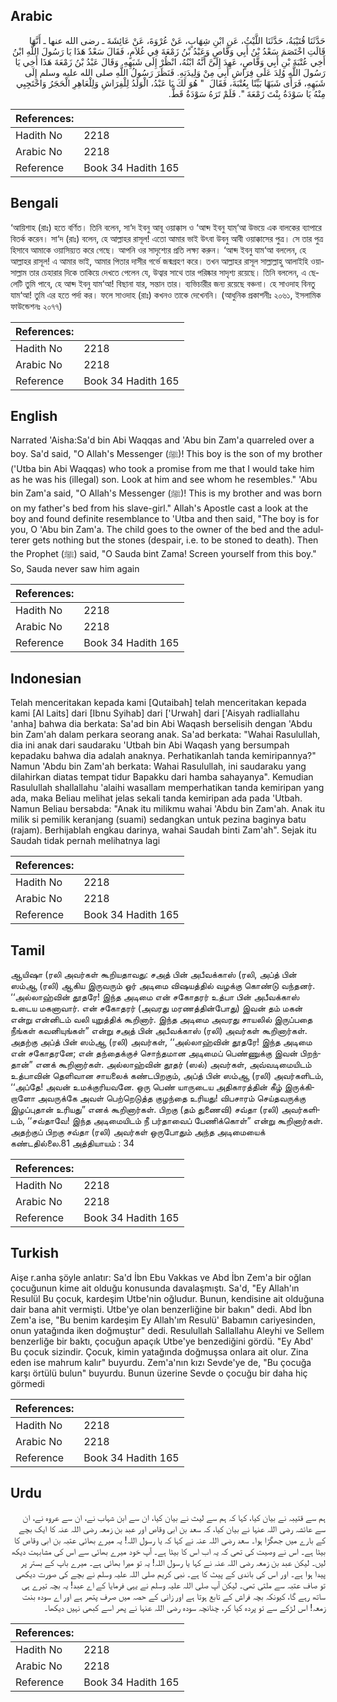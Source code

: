 ## Arabic


<div dir="rtl" lang="ar" style={{fontSize:'larger',backgroundColor:'#f8f9fa',padding:20}}>
حَدَّثَنَا قُتَيْبَةُ، حَدَّثَنَا اللَّيْثُ، عَنِ ابْنِ شِهَابٍ، عَنْ عُرْوَةَ، عَنْ عَائِشَةَ ـ رضى الله عنها ـ أَنَّهَا قَالَتِ اخْتَصَمَ سَعْدُ بْنُ أَبِي وَقَّاصٍ وَعَبْدُ بْنُ زَمْعَةَ فِي غُلاَمٍ، فَقَالَ سَعْدٌ هَذَا يَا رَسُولَ اللَّهِ ابْنُ أَخِي عُتْبَةَ بْنِ أَبِي وَقَّاصٍ، عَهِدَ إِلَىَّ أَنَّهُ ابْنُهُ، انْظُرْ إِلَى شَبَهِهِ‏.‏ وَقَالَ عَبْدُ بْنُ زَمْعَةَ هَذَا أَخِي يَا رَسُولَ اللَّهِ وُلِدَ عَلَى فِرَاشِ أَبِي مِنْ وَلِيدَتِهِ‏.‏ فَنَظَرَ رَسُولُ اللَّهِ صلى الله عليه وسلم إِلَى شَبَهِهِ، فَرَأَى شَبَهًا بَيِّنًا بِعُتْبَةَ، فَقَالَ ‏ "‏ هُوَ لَكَ يَا عَبْدُ، الْوَلَدُ لِلْفِرَاشِ وَلِلْعَاهِرِ الْحَجَرُ وَاحْتَجِبِي مِنْهُ يَا سَوْدَةُ بِنْتَ زَمْعَةَ ‏"‏‏.‏ فَلَمْ تَرَهُ سَوْدَةُ قَطُّ‏.‏
</div>
<div style={{backgroundColor:'#f8f9fa',padding:20, marginBottom: 10}}><table> <thead> <tr> <th>References:</th> <th></th> </tr> </thead> <tbody><tr><td>Hadith No</td><td>2218</td></tr><tr><td>Arabic No</td><td>2218</td></tr><tr><td>Reference</td><td>Book 34 Hadith 165</td></tr></tbody></table></div>

## Bengali


<div dir="ltr" lang="bn" style={{fontSize:'larger',backgroundColor:'#f8f9fa',padding:20}}>
‘আয়িশাহ (রাঃ) হতে বর্ণিত। তিনি বলেন, সা‘দ ইবনু আবূ ওয়াক্কাস ও ‘আব্দ ইবনু যাম্‘আ উভয়ে এক বালকের ব্যাপারে বিতর্ক করেন। সা‘দ (রাঃ) বলেন, হে আল্লাহর রাসূল! এতো আমার ভাই উৎবা উবনু আবী ওয়াক্কাসের পুত্র। সে তার পুত্র হিসাবে আমাকে ওয়াসিয়্যত করে গেছে। আপনি ওর সাদৃশ্যের প্রতি লক্ষ্য করুন। ‘আব্দ ইবনু যাম‘আ বললেন, হে আল্লাহর রাসূল! এ আমার ভাই, আমার পিতার দাসীর গর্ভে জন্মগ্রহণ করে। তখন আল্লাহর রাসূল সাল্লাল্লাহু আলাইহি ওয়াসাল্লাম তার চেহারার দিকে তাকিয়ে দেখতে পেলেন যে, উত্বার সাথে তার পরিষ্কার সাদৃশ্য রয়েছে। তিনি বললেন, এ ছেলেটি তুমি পাবে, হে আব্দ ইবনু যাম‘আ! বিছানা যার, সন্তান তার। ব্যভিচারীর জন্য রয়েছে বঞ্চনা। হে সাওদাহ বিনতু যাম‘আ! তুমি এর হতে পর্দা কর। ফলে সাওদাহ (রাঃ) কখনও তাকে দেখেননি। (আধুনিক প্রকাশনীঃ ২০৬১, ইসলামিক ফাউন্ডেশনঃ ২০৭৭)
</div>
<div style={{backgroundColor:'#f8f9fa',padding:20, marginBottom: 10}}><table> <thead> <tr> <th>References:</th> <th></th> </tr> </thead> <tbody><tr><td>Hadith No</td><td>2218</td></tr><tr><td>Arabic No</td><td>2218</td></tr><tr><td>Reference</td><td>Book 34 Hadith 165</td></tr></tbody></table></div>

## English


<div dir="ltr" lang="en" style={{fontSize:'larger',backgroundColor:'#f8f9fa',padding:20}}>
Narrated 'Aisha:Sa'd bin Abi Waqqas and 'Abu bin Zam'a quarreled over a boy. Sa'd said, "O Allah's Messenger (ﷺ)! This boy is the son of my brother ('Utba bin Abi Waqqas) who took a promise from me that I would take him as he was his (illegal) son. Look at him and see whom he resembles." 'Abu bin Zam'a said, "O Allah's Messenger (ﷺ)! This is my brother and was born on my father's bed from his slave-girl." Allah's Apostle cast a look at the boy and found definite resemblance to 'Utba and then said, "The boy is for you, O 'Abu bin Zam'a. The child goes to the owner of the bed and the adulterer gets nothing but the stones (despair, i.e. to be stoned to death). Then the Prophet (ﷺ) said, "O Sauda bint Zama! Screen yourself from this boy." So, Sauda never saw him again
</div>
<div style={{backgroundColor:'#f8f9fa',padding:20, marginBottom: 10}}><table> <thead> <tr> <th>References:</th> <th></th> </tr> </thead> <tbody><tr><td>Hadith No</td><td>2218</td></tr><tr><td>Arabic No</td><td>2218</td></tr><tr><td>Reference</td><td>Book 34 Hadith 165</td></tr></tbody></table></div>

## Indonesian


<div dir="ltr" lang="id" style={{fontSize:'larger',backgroundColor:'#f8f9fa',padding:20}}>
Telah menceritakan kepada kami [Qutaibah] telah menceritakan kepada kami [Al Laits] dari [Ibnu Syihab] dari ['Urwah] dari ['Aisyah radliallahu 'anha] bahwa dia berkata: Sa'ad bin Abi Waqash berselisih dengan 'Abdu bin Zam'ah dalam perkara seorang anak. Sa'ad berkata: "Wahai Rasulullah, dia ini anak dari saudaraku 'Utbah bin Abi Waqash yang bersumpah kepadaku bahwa dia adalah anaknya. Perhatikanlah tanda kemiripannya?" Namun 'Abdu bin Zam'ah berkata: Wahai Rasulullah, ini saudaraku yang dilahirkan diatas tempat tidur Bapakku dari hamba sahayanya". Kemudian Rasulullah shallallahu 'alaihi wasallam memperhatikan tanda kemiripan yang ada, maka Beliau melihat jelas sekali tanda kemiripan ada pada 'Utbah. Namun Beliau bersabda: "Anak itu milikmu wahai 'Abdu bin Zam'ah. Anak itu milik si pemilik keranjang (suami) sedangkan untuk pezina baginya batu (rajam). Berhijablah engkau darinya, wahai Saudah binti Zam'ah". Sejak itu Saudah tidak pernah melihatnya lagi
</div>
<div style={{backgroundColor:'#f8f9fa',padding:20, marginBottom: 10}}><table> <thead> <tr> <th>References:</th> <th></th> </tr> </thead> <tbody><tr><td>Hadith No</td><td>2218</td></tr><tr><td>Arabic No</td><td>2218</td></tr><tr><td>Reference</td><td>Book 34 Hadith 165</td></tr></tbody></table></div>

## Tamil


<div dir="ltr" lang="ta" style={{fontSize:'larger',backgroundColor:'#f8f9fa',padding:20}}>
ஆயிஷா (ரலி அவர்கள் கூறியதாவது: சஅத் பின் அபீவக்காஸ் (ரலி, அப்த் பின் ஸம்ஆ (ரலி) ஆகிய இருவரும் ஓர் அடிமை விஷயத்தில் வழக்கு கொண்டு வந்தனர். ‘‘அல்லாஹ்வின் தூதரே! இந்த அடிமை என் சகோதரர் உத்பா பின் அபீவக்காஸ் உடைய மகனாவார். என் சகோதரர் (அவரது மரணத்தின்போது) இவன் தம் மகன் என்று என்னிடம் வலி யுறுத்திக் கூறினார். இந்த அடிமை அவரது சாயலில் இருப்பதை நீங்கள் கவனியுங்கள்” என்று சஅத் பின் அபீவக்காஸ் (ரலி) அவர்கள் கூறினார்கள். அதற்கு அப்த் பின் ஸம்ஆ (ரலி) அவர்கள், ‘‘அல்லாஹ்வின் தூதரே! இந்த அடிமை என் சகோதரனே; என் தந்தைக்குச் சொந்தமான அடிமைப் பெண்ணுக்கு இவன் பிறந்தான்” எனக் கூறினார்கள். அல்லாஹ்வின் தூதர் (ஸல்) அவர்கள், அவ்வடிமையிடம் உத்பாவின் தெளிவான சாயலைக் கண்டபிறகும், அப்த் பின் ஸம்ஆ (ரலி) அவர்களிடம், ‘‘அப்தே! அவன் உமக்குரியவனே. ஒரு பெண் யாருடைய அதிகாரத்தின் கீழ் இருக்கிறாளோ அவருக்கே அவள் பெற்றெடுத்த குழந்தை உரியது! விபசாரம் செய்தவருக்கு இழப்புதான் உரியது” எனக் கூறினார்கள். பிறகு (தம் துணைவி) சவ்தா (ரலி) அவர்களிடம், ‘‘சவ்தாவே! இந்த அடிமையிடம் நீ பர்தாவைப் பேணிக்கொள்” என்று கூறினார்கள். அதற்குப் பிறகு சவ்தா (ரலி) அவர்கள் ஒருபோதும் அந்த அடிமையைக் கண்டதில்லை.81 அத்தியாயம் : 34
</div>
<div style={{backgroundColor:'#f8f9fa',padding:20, marginBottom: 10}}><table> <thead> <tr> <th>References:</th> <th></th> </tr> </thead> <tbody><tr><td>Hadith No</td><td>2218</td></tr><tr><td>Arabic No</td><td>2218</td></tr><tr><td>Reference</td><td>Book 34 Hadith 165</td></tr></tbody></table></div>

## Turkish


<div dir="ltr" lang="tr" style={{fontSize:'larger',backgroundColor:'#f8f9fa',padding:20}}>
Aişe r.anha şöyle anlatır: Sa'd İbn Ebu Vakkas ve Abd İbn Zem'a bir oğlan çocuğunun kime ait olduğu konusunda davalaşmıştı. Sa'd, "Ey Allah'ın Resulül Bu çocuk, kardeşim Utbe'nin oğludur. Bunun, kendisine ait olduğuna dair bana ahit vermişti. Utbe'ye olan benzerliğine bir bakın" dedi. Abd İbn Zem'a ise, "Bu benim kardeşim Ey Allah'ım Resulü' Babamın cariyesinden, onun yatağında iken doğmuştur" dedi. Resulullah Sallallahu Aleyhi ve Sellem benzerliğe bir baktı, çocuğun apaçık Utbe'ye benzediğini gördü. "Ey Abd' Bu çocuk sizindir. Çocuk, kimin yatağında doğmuşsa onlara ait olur. Zina eden ise mahrum kalır" buyurdu. Zem'a'nın kızı Sevde'ye de, "Bu çocuğa karşı örtülü bulun" buyurdu. Bunun üzerine Sevde o çocuğu bir daha hiç görmedi
</div>
<div style={{backgroundColor:'#f8f9fa',padding:20, marginBottom: 10}}><table> <thead> <tr> <th>References:</th> <th></th> </tr> </thead> <tbody><tr><td>Hadith No</td><td>2218</td></tr><tr><td>Arabic No</td><td>2218</td></tr><tr><td>Reference</td><td>Book 34 Hadith 165</td></tr></tbody></table></div>

## Urdu


<div dir="rtl" lang="ur" style={{fontSize:'larger',backgroundColor:'#f8f9fa',padding:20}}>
ہم سے قتیبہ نے بیان کیا، کہا کہ ہم سے لیث نے بیان کیا، ان سے ابن شہاب نے، ان سے عروہ نے، ان سے عائشہ رضی اللہ عنہا نے بیان کیا، کہ سعد بن ابی وقاص اور عبد بن زمعہ رضی اللہ عنہ کا ایک بچے کے بارے میں جھگڑا ہوا۔ سعد رضی اللہ عنہ نے کہا کہ یا رسول اللہ! یہ میرے بھائی عتبہ بن ابی وقاص کا بیٹا ہے۔ اس نے وصیت کی تھی کہ یہ اب اس کا بیٹا ہے۔ آپ خود میرے بھائی سے اس کی مشابہت دیکھ لیں۔ لیکن عبد بن زمعہ رضی اللہ عنہ نے کہا یا رسول اللہ! یہ تو میرا بھائی ہے۔ میرے باپ کے بستر پر پیدا ہوا ہے۔ اور اس کی باندی کے پیٹ کا ہے۔ نبی کریم صلی اللہ علیہ وسلم نے بچے کی صورت دیکھی تو صاف عتبہ سے ملتی تھی۔ لیکن آپ صلی اللہ علیہ وسلم نے یہی فرمایا کے اے عبد! یہ بچہ تیرے ہی ساتھ رہے گا، کیونکہ بچہ فراش کے تابع ہوتا ہے اور زانی کے حصہ میں صرف پتھر ہے اور اے سودہ بنت زمعہ! اس لڑکے سے تو پردہ کیا کر، چنانچہ سودہ رضی اللہ عنہا نے پھر اسے کبھی نہیں دیکھا۔
</div>
<div style={{backgroundColor:'#f8f9fa',padding:20, marginBottom: 10}}><table> <thead> <tr> <th>References:</th> <th></th> </tr> </thead> <tbody><tr><td>Hadith No</td><td>2218</td></tr><tr><td>Arabic No</td><td>2218</td></tr><tr><td>Reference</td><td>Book 34 Hadith 165</td></tr></tbody></table></div>
